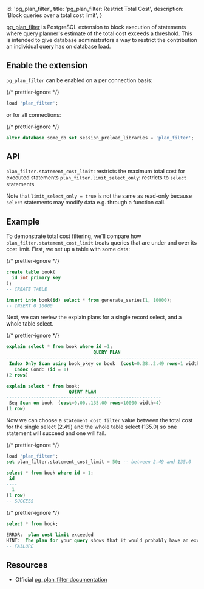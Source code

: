 
  id: 'pg_plan_filter',
  title: 'pg_plan_filter: Restrict Total Cost',
  description: 'Block queries over a total cost limit',
}

[pg_plan_filter](https://github.com/pgexperts/pg_plan_filter) is PostgreSQL extension to block execution of statements where query planner's estimate of the total cost exceeds a threshold. This is intended to give database administrators a way to restrict the contribution an individual query has on database load.

## Enable the extension

`pg_plan_filter` can be enabled on a per connection basis:

{/* prettier-ignore */}
```sql
load 'plan_filter';
```

or for all connections:

{/* prettier-ignore */}
```sql
alter database some_db set session_preload_libraries = 'plan_filter';
```

## API

`plan_filter.statement_cost_limit`: restricts the maximum total cost for executed statements
`plan_filter.limit_select_only`: restricts to `select` statements

Note that `limit_select_only = true` is not the same as read-only because `select` statements may modify data e.g. through a function call.

## Example

To demonstrate total cost filtering, we'll compare how `plan_filter.statement_cost_limit` treats queries that are under and over its cost limit. First, we set up a table with some data:

{/* prettier-ignore */}
```sql
create table book(
  id int primary key
);
-- CREATE TABLE

insert into book(id) select * from generate_series(1, 10000);
-- INSERT 0 10000
```

Next, we can review the explain plans for a single record select, and a whole table select.

{/* prettier-ignore */}
```sql
explain select * from book where id =1;
                                QUERY PLAN
---------------------------------------------------------------------------
 Index Only Scan using book_pkey on book  (cost=0.28..2.49 rows=1 width=4)
   Index Cond: (id = 1)
(2 rows)

explain select * from book;
                       QUERY PLAN
---------------------------------------------------------
 Seq Scan on book  (cost=0.00..135.00 rows=10000 width=4)
(1 row)
```

Now we can choose a `statement_cost_filter` value between the total cost for the single select (2.49) and the whole table select (135.0) so one statement will succeed and one will fail.

{/* prettier-ignore */}
```sql
load 'plan_filter';
set plan_filter.statement_cost_limit = 50; -- between 2.49 and 135.0

select * from book where id = 1;
 id
----
  1
(1 row)
-- SUCCESS
```

{/* prettier-ignore */}
```sql
select * from book;

ERROR:  plan cost limit exceeded
HINT:  The plan for your query shows that it would probably have an excessive run time. This may be due to a logic error in the SQL, or it maybe just a very costly query. Rewrite your query or increase the configuration parameter "plan_filter.statement_cost_limit".
-- FAILURE
```

## Resources

- Official [pg_plan_filter documentation](https://github.com/pgexperts/pg_plan_filter)


